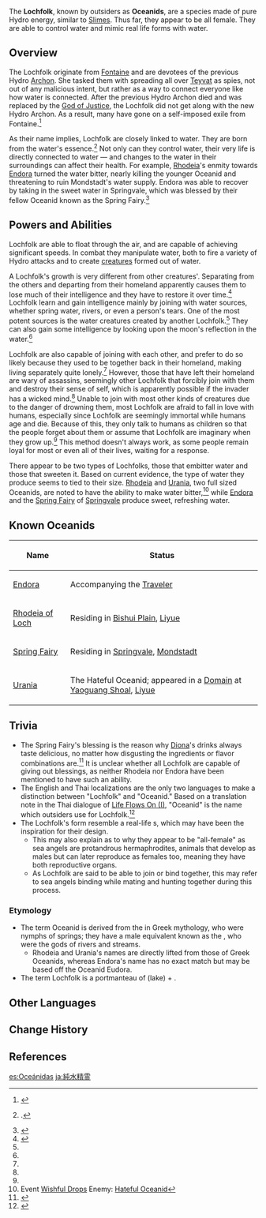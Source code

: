 {{About|the entities known as "Lochfolk"|the [[Normal Boss]]|Rhodeia of Loch}}
{{Terminology Infobox
|type         = Species
|type2        = Lore
}}
The '''Lochfolk''', known by outsiders as '''Oceanids''', are a species made of pure Hydro energy, similar to [[Slimes]]. Thus far, they appear to be all female. They are able to control water and mimic real life forms with water.

==Overview==
The Lochfolk originate from [[Fontaine]] and are devotees of the previous Hydro [[Archon]]. She tasked them with spreading all over [[Teyvat]] as spies, not out of any malicious intent, but rather as a way to connect everyone like how water is connected. After the previous Hydro Archon died and was replaced by the [[God of Justice]], the Lochfolk did not get along with the new Hydro Archon. As a result, many have gone on a self-imposed exile from Fontaine.<ref name="Life Flow II">{{Ref/Quest|Life Flows On (II)}}</ref>

As their name implies, Lochfolk are closely linked to water. They are born from the water's essence.<ref>{{Ref/Book|Heart of Clear Springs|1}}.</ref> Not only can they control water, their very life is directly connected to water &mdash; and changes to the water in their surroundings can affect their health. For example, [[Rhodeia]]'s enmity towards [[Endora]] turned the water bitter, nearly killing the younger Oceanid and threatening to ruin Mondstadt's water supply. Endora was able to recover by taking in the sweet water in Springvale, which was blessed by their fellow Oceanid known as the Spring Fairy.<ref name="Life Flow I">{{Ref/Quest|Life Flows On (I)}}</ref>

==Powers and Abilities==
Lochfolk are able to float through the air, and are capable of achieving significant speeds. In combat they manipulate water, both to fire a variety of Hydro attacks and to create [[Hydro Mimic|creatures]] formed out of water.

A Lochfolk's growth is very different from other creatures'. Separating from the others and departing from their homeland apparently causes them to lose much of their intelligence and they have to restore it over time.<ref name="Heart of CS">{{Ref/Book|Heart of Clear Springs}}</ref> Lochfolk learn and gain intelligence mainly by joining with water sources, whether spring water, rivers, or even a person's tears. One of the most potent sources is the water creatures created by another Lochfolk.<ref name="Life Flow I" /> They can also gain some intelligence by looking upon the moon's reflection in the water.<ref name="Heart of CS" />

Lochfolk are also capable of joining with each other, and prefer to do so likely because they used to be together back in their homeland, making living separately quite lonely.<ref name="Life Flow I"/> However, those that have left their homeland are wary of assassins, seemingly other Lochfolk that forcibly join with them and destroy their sense of self, which is apparently possible if the invader has a wicked mind.<ref name="Life Flow II"/> Unable to join with most other kinds of creatures due to the danger of drowning them, most Lochfolk are afraid to fall in love with humans, especially since Lochfolk are seemingly immortal while humans age and die. Because of this, they only talk to humans as children so that the people forget about them or assume that Lochfolk are imaginary when they grow up.<ref name="Heart of CS"/> This method doesn't always work, as some people remain loyal for most or even all of their lives, waiting for a response.

There appear to be two types of Lochfolks, those that embitter water and those that sweeten it. Based on current evidence, the type of water they produce seems to tied to their size. [[Rhodeia of Loch|Rhodeia]] and [[Hateful Oceanid|Urania]], two full sized Oceanids, are noted to have the ability to make water bitter,<ref> Event [[Wishful Drops]] Enemy: [[Hateful Oceanid]]</ref> while [[Endora]] and the [[Spring Fairy]] of [[Springvale]] produce sweet, refreshing water.

==Known Oceanids==
{| class="wikitable"
!Name
!Status
|-
|[[Endora]]
|Accompanying the [[Traveler]]
|-
|[[Rhodeia of Loch]]
|Residing in [[Bishui Plain]], [[Liyue]]
|-
|[[Spring Fairy]]
|Residing in [[Springvale]], [[Mondstadt]]
|-
|[[Urania]]
|The Hateful Oceanid; appeared in a [[Legend of the Vagabond Sword|Domain]] at [[Yaoguang Shoal]], [[Liyue]]
|}

==Trivia==
* The Spring Fairy's blessing is the reason why [[Diona]]'s drinks always taste delicious, no matter how disgusting the ingredients or flavor combinations are.<ref>{{Ref/CS|Diona|5}}</ref> It is unclear whether all Lochfolk are capable of giving out blessings, as neither Rhodeia nor Endora have been mentioned to have such an ability.
* The English and Thai localizations are the only two languages to make a distinction between "Lochfolk" and "Oceanid." Based on a translation note in the Thai dialogue of [[Life Flows On (I)]], "Oceanid" is the name which outsiders use for Lochfolk.<ref>{{Lang|mini=1|th=Lochfolk (หรือที่คนภายนอกเรียกกันว่า Oceanid)|th_tl=Lochfolk (also known by outsiders as Oceanid).}}</ref>
* The Lochfolk's form resemble a real-life {{w|sea angel}}s, which may have been the inspiration for their design.
** This may also explain as to why they appear to be "all-female" as sea angels are protandrous hermaphrodites, animals that develop as males but can later reproduce as females too, meaning they have both reproductive organs.
** As Lochfolk are said to be able to join or bind together, this may refer to sea angels binding while mating and hunting together during this process.

===Etymology===
* The term Oceanid is derived from the {{w|Oceanids}} in Greek mythology, who were nymphs of springs; they have a male equivalent known as the {{w|Potamoi}}, who were the gods of rivers and streams.
** Rhodeia and Urania's names are directly lifted from those of Greek Oceanids, whereas Endora's name has no exact match but may be based off the Oceanid Eudora.
* The term Lochfolk is a portmanteau of {{wt|loch||Scottish Gaelic}} (lake) + {{wt|folk}}.

==Other Languages==
{{Other Languages
|en       = Lochfolk <small>({{w|Endonym and exonym|endonym}})</small><br />Oceanid <small>(exonym)</small>
|zhs      = 纯水精灵
|zhs_rm   = Chúnshuǐ Jīnglíng
|zht      = 純水精靈
|zht_rm   = Chúnshuǐ Jīnglíng
|zh_tl    = Pure Water Spirit
|zh_note  = {{zh|精灵|rm=Jīnglíng}} broadly refers to spirits, elves, fairies, and elementals. Notably, it has also been used to describe [[Barbatos]]' form before becoming an [[Archon]],<ref>{{Ref/Weapon|Amos' Bow}}</ref><ref>{{Ref/Book|Biography of Gunnhildr}}</ref> [[Klee]] and [[Alice]]'s race,<ref>{{Ref/Quest|The Final Riddle: A Secret Uncovered}}</ref> and [[Paimon]].<ref>{{Ref/NPC|Verr Goldet}}</ref>
|ja       = 純水精霊
|ja_rm    = Junsui Seirei<ref>{{Ref/Quest|The First Experiment: Elements|note=Japanese Voice-Over}}</ref>
|ja_tl    = Pure Water Spirit
|ko       = 물의 정령
|ko_rm    = Mul-ui Jeongryeong
|ko_tl    = Spirit of Water
|es       = Oceánida<!--also "Ondina"-->
|es_tl    = Oceanid
|fr       = Océanide
|fr_tl    = Oceanid
|ru       = Океанид<!--also "Дух воды"-->
|ru_tl    = Oceanid
|th       = Lochfolk <small>(endonym)</small><br />Oceanid <small>(exonym)</small>
|vi       = {{tt|Tinh Linh|精靈}} Nước Trong
|vi_tl    = Pure Water Spirit
|de       = Okeanide
|de_tl    = Oceanid
|id       = Lochfolk
|pt       = Oceanid
|tr       = 
|tr_tl    = 
|it       = 
|it_tl    = 
}}

==Change History==
{{Change History|introduced=1.0}}

==References==
{{Reflist|2}}

[[es:Oceánidas]]
[[ja:純水精霊]]